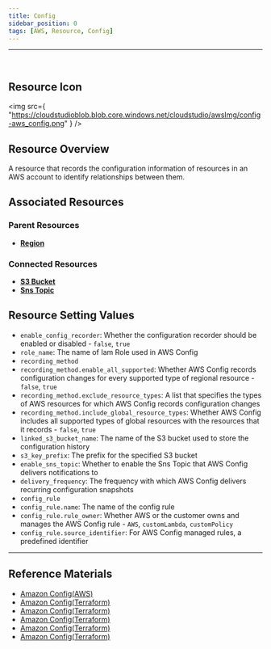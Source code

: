 ```yaml
---
title: Config
sidebar_position: 0
tags: [AWS, Resource, Config]
---
```


<hr />
<br />

## Resource Icon

<img
    src={
        "https://cloudstudioblob.blob.core.windows.net/cloudstudio/awsImg/config-aws_config.png"
    }
/>

## Resource Overview

A resource that records the configuration information of resources in an AWS account to identify relationships between them.

## Associated Resources

### Parent Resources

-   [**Region**](https://docs.cstudio.app/docs/resource/aws/Base/Region)

### Connected Resources

-   [**S3 Bucket**](https://docs.cstudio.app/docs/resource/aws/S3/S3Bucket)
-   [**Sns Topic**](https://docs.cstudio.app/docs/resource/aws/Sns/SnsTopic)

## Resource Setting Values

-   `enable_config_recorder`: Whether the configuration recorder should be enabled or disabled - `false`, `true`
-   `role_name`: The name of Iam Role used in AWS Config
-   `recording_method`
-   `recording_method.enable_all_supported`: Whether AWS Config records configuration changes for every supported type of regional resource - `false`, `true`
-   `recording_method.exclude_resource_types`: A list that specifies the types of AWS resources for which AWS Config records configuration changes
-   `recording_method.include_global_resource_types`: Whether AWS Config includes all supported types of global resources with the resources that it records - `false`, `true`
-   `linked_s3_bucket_name`: The name of the S3 bucket used to store the configuration history
-   `s3_key_prefix`: The prefix for the specified S3 bucket
-   `enable_sns_topic`: Whether to enable the Sns Topic that AWS Config delivers notifications to
-   `delivery_frequency`: The frequency with which AWS Config delivers recurring configuration snapshots
-   `config_rule`
-   `config_rule.name`: The name of the config rule
-   `config_rule.rule_owner`: Whether AWS or the customer owns and manages the AWS Config rule - `AWS`, `customLambda`, `customPolicy`
-   `config_rule.source_identifier`: For AWS Config managed rules, a predefined identifier

---

## Reference Materials

-   [Amazon Config(AWS)](https://docs.aws.amazon.com/ko_kr/config/latest/developerguide/WhatIsConfig.html)
-   [Amazon Config(Terraform)](https://registry.terraform.io/providers/hashicorp/aws/latest/docs/resources/config_configuration_recorder)
-   [Amazon Config(Terraform)](https://registry.terraform.io/providers/hashicorp/aws/latest/docs/resources/config_delivery_channel)
-   [Amazon Config(Terraform)](https://registry.terraform.io/providers/hashicorp/aws/latest/docs/resources/config_config_rule)
-   [Amazon Config(Terraform)](https://registry.terraform.io/providers/hashicorp/aws/latest/docs/resources/config_config_rule)
-   [Amazon Config(Terraform)](https://registry.terraform.io/providers/hashicorp/aws/latest/docs/resources/config_configuration_recorder_status)
